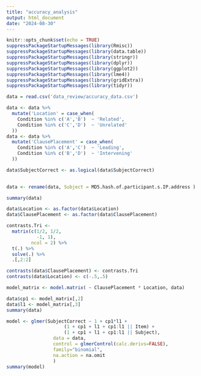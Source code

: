 ```yaml
---
title: "accuracy_analysis"
output: html_document
date: "2024-08-30"
---
```


```r
knitr::opts_chunk$set(echo = TRUE)
suppressPackageStartupMessages(library(Rmisc))
suppressPackageStartupMessages(library(data.table))
suppressPackageStartupMessages(library(stringr))
suppressPackageStartupMessages(library(dplyr))
suppressPackageStartupMessages(library(ggplot2))
suppressPackageStartupMessages(library(lme4))
suppressPackageStartupMessages(library(gridExtra))
suppressPackageStartupMessages(library(tidyr))
```

```r
data = read.csv('data_review/accuracy_data.csv')

data <- data %>%
  mutate('Location' = case_when(
    Condition %in% c('A','B')  ~ 'Related',
    Condition %in% c('C','D')  ~ 'Unrelated'
  ))
data <- data %>%
  mutate('ClausePlacement' = case_when(
    Condition %in% c('A','C')  ~ 'Leading',
    Condition %in% c('B','D')  ~ 'Intervening'
  ))

data$SubjectCorrect <- as.logical(data$SubjectCorrect)
  

data <- rename(data, Subject = MD5.hash.of.participant.s.IP.address )

summary(data)
```

```r
data$Location <- as.factor(data$Location)
data$ClausePlacement <- as.factor(data$ClausePlacement)

contrasts.Tri <- 
  matrix(c(1/2, 1/2,
           -1, 1), 
         ncol = 2) %>%
  t(.) %>%
  solve(.) %>%
  .[,2:2]

contrasts(data$ClausePlacement) <- contrasts.Tri
contrasts(data$Location) <- c(-.5,.5)

model_matrix <- model.matrix( ~ ClausePlacement * Location, data)

data$cp1 <- model_matrix[,2]
data$l1 <- model_matrix[,3]
summary(data)
```

```r
model <- glmer(SubjectCorrect ~ 1 + cp1*l1 +
                     (1 + cp1 + l1 + cp1:l1 || Item) +
                     (1 + cp1 + l1 + cp1:l1 || Subject),
                 data = data,
                 control = glmerControl(calc.derivs=FALSE),
                 family="binomial",
                 na.action = na.omit
                 )
summary(model)
```